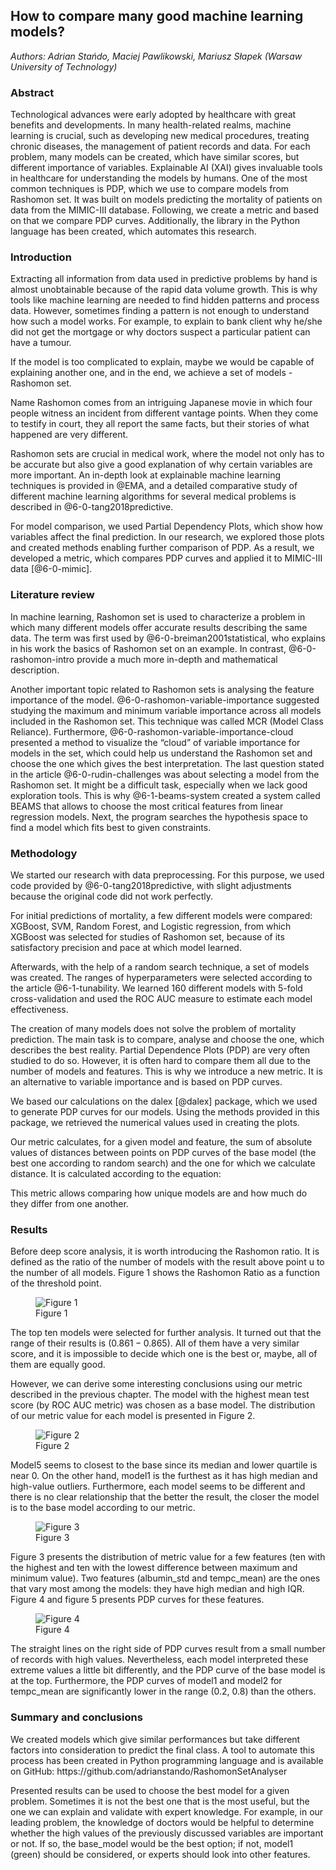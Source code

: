 ## How to compare many good machine learning models? 

*Authors: Adrian Stańdo, Maciej Pawlikowski, Mariusz Słapek (Warsaw University of Technology)*

### Abstract 

Technological advances were early adopted by healthcare with great benefits and developments. In many health-related realms, machine learning is crucial, such as developing new medical procedures, treating chronic diseases, the management of patient records and data. For each problem, many models can be created, which have similar scores, but different importance of variables. Explainable AI (XAI) gives invaluable tools in healthcare for understanding the models by humans. One of the most common techniques is PDP, which we use to compare models from Rashomon set. It was built on models predicting the mortality of patients on data from the MIMIC-III database. Following, we create a metric and based on that we compare PDP curves.  Additionally, the library in the Python language has been created, which automates this research.   

### Introduction 

Extracting all information from data used in predictive problems by hand is almost unobtainable because of the rapid data volume growth. This is why tools like machine learning are needed to find hidden patterns and process data. However, sometimes finding a pattern is not enough to understand how such a model works. For example, to explain to bank client why he/she did not get the mortgage or why doctors suspect a particular patient can have a tumour.   

If the model is too complicated to explain, maybe we would be capable of explaining another one, and in the end, we achieve a set of models - Rashomon set. 

Name Rashomon comes from an intriguing Japanese movie in which four people witness an incident from different vantage points. When they come to testify in court, they all report the same facts, but their stories of what happened are very different.    

Rashomon sets are crucial in medical work, where the model not only has to be accurate but also give a good explanation of why certain variables are more important. An in-depth look at explainable machine learning techniques is provided in @EMA, and a detailed comparative study of different machine learning algorithms for several medical problems is described in @6-0-tang2018predictive. 

For model comparison, we used Partial Dependency Plots, which show how variables affect the final prediction. In our research, we explored those plots and created methods enabling further comparison of PDP. As a result, we developed a metric, which compares PDP curves and applied it to MIMIC-III data [@6-0-mimic]. 

### Literature review  

In machine learning, Rashomon set is used to characterize a problem in which many different models offer accurate results describing the same data. The term was first used by @6-0-breiman2001statistical, who explains in his work the basics of Rashomon set on an example. In contrast, @6-0-rashomon-intro provide a much more in-depth and mathematical description. 

Another important topic related to Rashomon sets is analysing the feature importance of the model. @6-0-rashomon-variable-importance suggested studying the maximum and minimum variable importance across all models included in the Rashomon set. This technique was called MCR (Model Class Reliance). Furthermore, @6-0-rashomon-variable-importance-cloud presented a method to visualize the “cloud” of variable importance for models in the set, which could help us understand the Rashomon set and choose the one which gives the best interpretation. The last question stated in the article @6-0-rudin-challenges was about selecting a model from the Rashomon set. It might be a difficult task, especially when we lack good exploration tools. This is why @6-1-beams-system created a system called BEAMS that allows to choose the most critical features from linear regression models. Next, the program searches the hypothesis space to find a model which fits best to given constraints.  

### Methodology 

We started our research with data preprocessing. For this purpose, we used code provided by @6-0-tang2018predictive, with slight adjustments because the original code did not work perfectly.   

For initial predictions of mortality, a few different models were compared: XGBoost, SVM, Random Forest, and Logistic regression, from which XGBoost was selected for studies of Rashomon set, because of its satisfactory precision and pace at which model learned.  

Afterwards, with the help of a random search technique, a set of models was created. The ranges of hyperparameters were selected according to the article @6-1-tunability. We learned 160 different models with 5-fold cross-validation and used the ROC AUC measure to estimate each model effectiveness. 

The creation of many models does not solve the problem of mortality prediction. The main task is to compare, analyse and choose the one, which describes the best reality. Partial Dependence Plots (PDP) are very often studied to do so. However, it is often hard to compare them all due to the number of models and features. This is why we introduce a new metric. It is an alternative to variable importance and is based on PDP curves.  

We based our calculations on the dalex [@dalex] package, which we used to generate PDP curves for our models. Using the methods provided in this package, we retrieved the numerical values used in creating the plots. 

Our metric calculates, for a given model and feature, the sum of absolute values of distances between points on PDP curves of the base model (the best one according to random search) and the one for which we calculate distance. It is calculated according to the equation: 

This metric allows comparing how unique models are and how much do they differ from one another.  

### Results 

Before deep score analysis, it is worth introducing the Rashomon ratio. It is defined as the ratio of the number of models with the result above point u to the number of all models. Figure 1 shows the Rashomon Ratio as a function of the threshold point. 

![Figure 1](images/6-1-rashomon_ratio.png)

The top ten models were selected for further analysis. It turned out that the range of their results is $(0.861 - 0.865)$. All of them have a very similar score, and it is impossible to decide which one is the best or, maybe, all of them are equally good.  

However, we can derive some interesting conclusions using our metric described in the previous chapter. The model with the highest mean test score (by ROC AUC metric) was chosen as a base model. The distribution of our metric value for each model is presented in Figure 2. 

![Figure 2](images/6-1-boxplot_1.png)

Model5 seems to closest to the base since its median and lower quartile is near 0. On the other hand, model1 is the furthest as it has high median and high-value outliers. Furthermore, each model seems to be different and there is no clear relationship that the better the result, the closer the model is to the base model according to our metric.  

![Figure 3](images/6-1-boxplot_2_2.png)

Figure 3 presents the distribution of metric value for a few features (ten with the highest and ten with the lowest difference between maximum and minimum value). Two features (albumin_std and tempc_mean) are the ones that vary most among the models: they have high median and high IQR. Figure 4 and figure 5 presents PDP curves for these features. 
 
![Figure 4](images/6-1-pdp_curves.jpg)

The straight lines on the right side of PDP curves result from a small number of records with high values. Nevertheless, each model interpreted these extreme values a little bit differently, and the PDP curve of the base model is at the top. Furthermore, the PDP curves of model1 and model2 for tempc_mean are significantly lower in the range (0.2, 0.8) than the others. 

### Summary and conclusions 

We created models which give similar performances but take different factors into consideration to predict the final class. A tool to automate this process has been created in Python programming language and is available on GitHub: https://github.com/adrianstando/RashomonSetAnalyser  

Presented results can be used to choose the best model for a given problem. Sometimes it is not the best one that is the most useful, but the one we can explain and validate with expert knowledge. For example, in our leading problem, the knowledge of doctors would be helpful to determine whether the high values of the previously discussed variables are important or not. If so, the base_model would be the best option; if not, model1 (green) should be considered, or experts should look into other features. 

